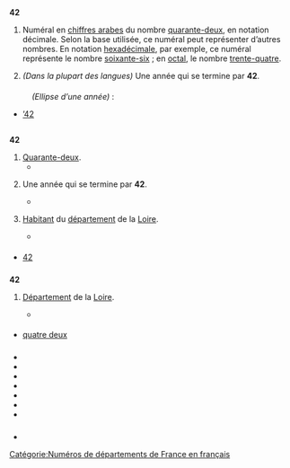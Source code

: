 == {{langue|conv}} ==
=== {{S|numéral|conv}} ===
'''42'''
# Numéral en [[chiffre arabe|chiffres arabes]] du nombre [[quarante-deux]], en notation décimale. Selon la base utilisée, ce numéral peut représenter d’autres nombres. En notation [[hexadécimal]]e, par exemple, ce numéral représente le nombre [[soixante-six]] ; en [[octal]], le nombre [[trente-quatre]].
# {{ellipse|conv}} ''(Dans la plupart des langues)'' Une année qui se termine par '''42'''.

==== {{S|transcriptions}} ====
{{numéral}}

==== {{S|variantes orthographiques}} ====
: ''(Ellipse d’une année)'' :
* [[’42]]

== {{langue|fr}} ==
=== {{S|étymologie}} ===
: {{date|lang=fr}} {{ébauche-étym|fr}}

=== {{S|nom|fr}} ===
{{fr-inv|ka.ʁɑ̃t.dø}}
'''42''' {{pron|ka.ʁɑ̃t.dø|fr}} {{invar}}
# [[quarante-deux|Quarante-deux]].
#* {{exemple | lang=fr | Le numéro gagnant est le '''42'''.}}
# {{ellipse|fr}} Une année qui se termine par '''42'''.
#* {{exemple | lang=fr | Elle a eu son bac en '''42''' (sous-entendu en 1942).}}
# {{FR|fr}} {{familier|fr}} [[habitant|Habitant]] du [[département]] de la [[Loire]].
#* {{exemple | lang=fr | Les '''42''' de l’année dernière sont arrivés au camping et ont repris le même emplacement.}}

==== {{S|dérivés}} ====
* [[42e|42{{e}}]]

=== {{S|nom propre|fr}} ===
{{fr-inv|ka.ʁɑ̃t.dø|inv_titre={{m}} {{s}}}}
'''42''' {{pron|ka.ʁɑ̃t.dø|fr}} {{m}} {{s}}
# {{France|fr}} [[département|Département]] de la [[Loire]].
#* {{exemple | lang=fr | J’habite dans le '''42'''.}}

==== {{S|synonymes}} ====
* [[quatre deux]] {{familier|nocat=1}}

=== {{S|prononciation}} ===
* {{pron-rimes|ka.ʁɑ̃t.dø|fr}}
* {{écouter|lang=fr|France (Vosges)||audio=LL-Q150 (fra)-Poslovitch-42.wav}}
* {{écouter|lang=fr|France (Vosges)||audio=LL-Q150 (fra)-LoquaxFR-42.wav}}
* {{écouter|lang=fr|France (Cesseras)||audio=LL-Q150 (fra)-Guilhelma-42.wav}}
* {{écouter|France (Lyon)||lang=fr|audio=LL-Q150 (fra)-WikiLucas00-42.wav}}
* {{écouter|Mulhouse (France)||lang=fr|audio=LL-Q150 (fra)-Mathieu Kappler-42.wav}}
* {{écouter|Courmayeur (Italie)||niveau=moyen|lang=fr|audio=LL-Q150 (fra)-XANA000-42.wav}}

=== {{S|anagrammes}} ===
{{voir anagrammes|fr}}

=== {{S|voir aussi}} ===
* {{WP|42 (nombre)}}

[[Catégorie:Numéros de départements de France en français]]
